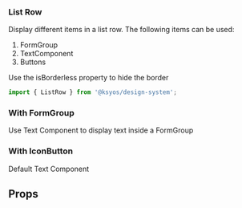 

<Meta title="Molecules/ListRow" component={ListRow} />

### List Row

Display different items in a list row. The following items can be used:

1. FormGroup
2. TextComponent
3. Buttons

Use the isBorderless property to hide the border

```js
import { ListRow } from '@ksyos/design-system';
```

### With FormGroup

<Canvas>
    <Story name="with formfield">
        <div>
            <ListRow>
                <FormGroup label="Formlabel" insetPadding>
                    <Text fontSize={300} as="p" fontWeight="medium">
                        Use Text Component to display text inside a FormGroup
                    </Text>
                </FormGroup>
            </ListRow>
        </div>
    </Story>
</Canvas>

### With IconButton

<Canvas>
    <Story name="with trash iconbutton">
        <ListRow onClick={action('Clicked trash icon button')} icon="delete">
            <Text as="p" size="p">
                Default Text Component
            </Text>
        </ListRow>
    </Story>
</Canvas>

## Props

<ArgsTable of={ListRow} />
